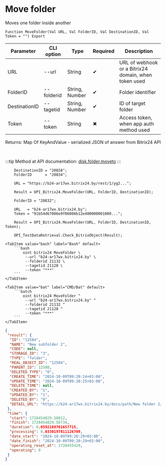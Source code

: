 ﻿---
sidebar_position: 4
---


# Move folder
 Moves one folder inside another



`Function MoveFolder(Val URL, Val FolderID, Val DestinationID, Val Token = "") Export`

  | Parameter | CLI option | Type | Required | Description |
  |-|-|-|-|-|
  | URL | --url | String | &#x2714; | URL of webhook or a Bitrix24 domain, when token used |
  | FolderID | --folderid | String, Number | &#x2714; | Folder identifier |
  | DestinationID | --tagetid | String, Number | &#x2714; | ID of target folder |
  | Token | --token | String | &#x2716; | Access token, when app auth method used |

  
  Returns:  Map Of KeyAndValue - serialized JSON of answer from Bitrix24 API

<br/>

:::tip
Method at API documentation: [disk.folder.moveto](https://dev.1c-bitrix.ru/rest_help/disk/folder/disk_folder_moveto.php)
:::
<br/>


```bsl title="1C:Enterprise/OneScript code example"
    DestinationID = "20828";
    FolderID      = "20834";

    URL = "https://b24-ar17wx.bitrix24.by/rest/1/yg2...";

    Result = OPI_Bitrix24.MoveFolder(URL, FolderID, DestinationID);

    FolderID = "20832";

    URL   = "b24-ar17wx.bitrix24.by";
    Token = "91b54d67006e9f06006b12e400000001000...";

    Result = OPI_Bitrix24.MoveFolder(URL, FolderID, DestinationID, Token);

    OPI_TestDataRetrieval.Check_BitrixObject(Result);
```
 

 <Tabs>
  
    <TabItem value="bash" label="Bash" default>
        ```bash
            oint bitrix24 MoveFolder \
             --url "b24-ar17wx.bitrix24.by" \
             --folderid 21132 \
             --tagetid 21128 \
             --token "***"
        ```
    </TabItem>
  
    <TabItem value="bat" label="CMD/Bat" default>
        ```batch
            oint bitrix24 MoveFolder ^
             --url "b24-ar17wx.bitrix24.by" ^
             --folderid 21132 ^
             --tagetid 21128 ^
             --token "***"
        ```
    </TabItem>
</Tabs>


```json title="Result"
{
 "result": {
  "ID": "12584",
  "NAME": "New subfolder 2",
  "CODE": null,
  "STORAGE_ID": "3",
  "TYPE": "folder",
  "REAL_OBJECT_ID": "12584",
  "PARENT_ID": 12580,
  "DELETED_TYPE": "0",
  "CREATE_TIME": "2024-10-09T09:20:24+03:00",
  "UPDATE_TIME": "2024-10-09T09:20:25+03:00",
  "DELETE_TIME": null,
  "CREATED_BY": "1",
  "UPDATED_BY": "1",
  "DELETED_BY": "0",
  "DETAIL_URL": "https://b24-ar17wx.bitrix24.by/docs/path/New folder 2/New subfolder 2"
 },
 "time": {
  "start": 1728454829.50812,
  "finish": 1728454829.56734,
  "duration": 0.0592169761657715,
  "processing": 0.0330197811126709,
  "date_start": "2024-10-09T09:20:29+03:00",
  "date_finish": "2024-10-09T09:20:29+03:00",
  "operating_reset_at": 1728455429,
  "operating": 0
 }
}
```
